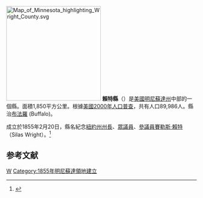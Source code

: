 {{noteTA
|T=zh-hans:赖特县 (明尼苏达州);zh-hk:賴特縣 (明尼蘇達州);zh-tw:賴特郡 (明尼蘇達州);
}}

{{Otheruses|賴特縣|subject=美國明尼蘇達州的一個縣|other=同名的縣}}
[[File:Map_of_Minnesota_highlighting_Wright_County.svg|250px]]
'''賴特縣'''（{{lang-en|Wright County}}）是[[美國|美國]][[明尼蘇達州|明尼蘇達州]]中部的一個縣。面積1,850平方公里。根據[[美國2000年人口普查|美國2000年人口普查]]，共有人口89,986人。縣治[[布法羅_(明尼蘇達州)|布法羅]] (Buffalo)。
	
成立於1855年2月20日，縣名紀念[[紐約州|紐約州]][[紐約州州長|州長]]、[[美國眾議院|眾議員]]、[[美國參議院|參議員]][[賽勒斯·賴特|賽勒斯·賴特]] （Silas Wright）。<ref>{{Cite web |url=http://www.house.leg.state.mn.us/hinfo/govseries/No34.htm |title=存档副本 |access-date=2007-03-22 |archive-url=https://web.archive.org/web/20080518011957/http://www.house.leg.state.mn.us/hinfo/govseries/No34.htm |archive-date=2008-05-18 |dead-url=yes }}</ref>

==参考文献==
<div class="references-small">
<references />
</div>
[[Category:明尼苏达州行政区划|W]]
[[Category:1855年明尼蘇達領地建立|Category:1855年明尼蘇達領地建立]]
